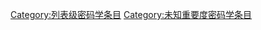 {{empty category}}

[[Category:列表级密码学条目|Category:列表级密码学条目]]
[[Category:未知重要度密码学条目|Category:未知重要度密码学条目]]